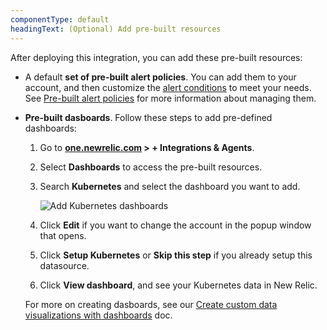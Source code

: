 ```yaml
---
componentType: default
headingText: (Optional) Add pre-built resources
---
```


After deploying this integration, you can add these pre-built resources:

* A default **set of pre-built alert policies**. You can add them to your account, and then customize the [alert conditions](/docs/alerts/create-alert/create-alert-condition/alert-conditions/) to meet your needs. See [Pre-built alert policies](/docs/kubernetes-pixie/kubernetes-integration/installation/k8s-prebuilt-alert-policies) for more information about managing them.

* **Pre-built dasboards**. Follow these steps to add pre-defined dashboards:

  1. Go to <DNT>**[one.newrelic.com](https://one.newrelic.com) > + Integrations & Agents**</DNT>. 

  2. Select <DNT>**Dashboards**</DNT> to access the pre-built resources. 

  3. Search <DNT>**Kubernetes**</DNT> and select the dashboard you want to add.

      <img
        title="Add Kubernetes dashboards"
        alt="Add Kubernetes dashboards"
        src="/images/kubernetes_screenshot-crop_add-dashboards.webp"
      />
      
  4. Click <DNT>**Edit**</DNT> if you want to change the account in the popup window that opens.

  5. Click <DNT>**Setup Kubernetes**</DNT> or <DNT>**Skip this step**</DNT> if you already setup this datasource.

  6. Click <DNT>**View dashboard**</DNT>, and see your Kubernetes data in New Relic.

  For more on creating dasboards, see our [Create custom data visualizations with dashboards](/docs/query-your-data/explore-query-data/dashboards/introduction-dashboards/) doc.
